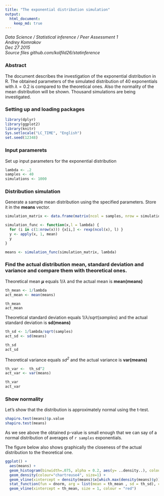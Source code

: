 ```yaml
---
title: "The exponential distribution simulation"
output: 
  html_document:
    keep_md: true
---
```

_Data Science / Statistical inference / Peer Assessment 1_   
_Andrey Komrakov_  
_Dec 27 2015_  
_Source files github.com/kolfild26/statinference_  

### Abstract
The document describes the investigation of the exponential distribution in R. The obtained parameters of the simulated distribution of 40 exponentials with $\lambda= 0.2$ is compared to the theoretical ones. Also the normality of the mean distribution will be shown. Thousand simulations are being investigated.


### Setting up and loading packages
```r
library(dplyr)
library(ggplot2)
library(knitr)
Sys.setlocale("LC_TIME", "English")
set.seed(12348)
```

### Input paramerets
Set up input parameters for the exponential distribution
```r
lambda <- .2
samples <- 40
simulations <- 1000
```

### Distribution simulation
Generate a sample mean distribution using the specified parameters. Store it in the **means** vector.
```r
simulation_matrix <- data.frame(matrix(ncol = samples, nrow = simulations))

simulation_func <- function(x,l = lambda) {
  for (i in c(1:nrow(x))) {x[i,] <- rexp(ncol(x), l) }
  y <- apply(x, 1, mean)
  y
}

means <- simulation_func(simulation_matrix, lambda)

```

### Find the actual distribution mean, standard deviation and variance and compare them with theoretical ones.
Theoretical mean **$\mu$** equals $1 /\lambda$ and the actual mean is **mean(means)**

```r
th_mean <- 1/lambda
act_mean <- mean(means)
```
```r
th_mean
act_mean
```

Theoretical standard deviation equals $1 /\lambda/sqrt(samples)$ and the actual standard deviation is **sd(means)**

```r
th_sd <- 1/lambda/sqrt(samples)
act_sd <- sd(means)
```

```r
th_sd
act_sd
```

Theoretical variance equals _$sd^2$_ and the actual variance is **var(means)**

```r
th_var <-  th_sd^2
act_var <- var(means)
```

```r
th_var
act_var
```


### Show normality
Let's show that the distribution is approximately normal using the t-test.

```r
shapiro.test(means)$p.value
shapiro.test(means)
```

As we see above the obtained p-value is small enough that we can say of a normal distribution of averages of `r samples` exponentials.

The figure below also shows graphically the closeness of the actual distribution to the theoretical one.
```r
ggplot() +
  aes(means) +
  geom_histogram(binwidth=.075, alpha = 0.2, aes(y= ..density..), colour="black", fill="white") +
  geom_density(colour="chartreuse4", size=1) +
  geom_vline(xintercept = density(means)$x[which.max(density(means)$y)], size=1, colour="chartreuse4") +
  stat_function(fun = dnorm, arg = list(mean = th_mean , sd = th_sd), colour = "red", size=1) +
  geom_vline(xintercept = th_mean, size = 1, colour = "red")
```



